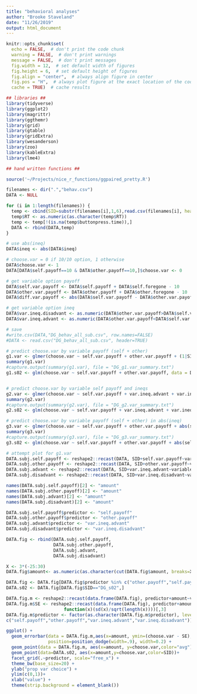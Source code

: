 ```yaml
---
title: "behavioral analyses"
author: "Brooke Staveland"
date: "11/26/2019"
output: html_document
---
```


```r
knitr::opts_chunk$set(
  echo = FALSE,  # don't print the code chunk
  warning = FALSE,  # don't print warnings
  message = FALSE,  # don't print messages
  fig.width = 12,  # set default width of figures
  fig.height = 6,  # set default height of figures
  fig.align = "center",  # always align figure in center
  fig.pos = "H",  # always plot figure at the exact location of the code chunk
  cache = TRUE)  # cache results

## libraries ##
library(tidyverse)
library(ggplot2)
library(magrittr)
library(ggthemr)
library(grid)
library(gtable)
library(gridExtra)
library(wesanderson)
library(zoo)
library(kableExtra)
library(lme4)

## hand written functions ##

source('~/Projects/nice_r_functions/ggpaired_pretty.R')

```

```r

filenames <- dir(".","behav.csv")
DATA <- NULL

for (i in 1:length(filenames)) {
  temp <- cbind(SID=substr(filenames[i],1,6),read.csv(filenames[i], header=TRUE))
  temp$RT <- as.numeric(as.character(temp$RT))
  temp <- temp[!(is.na(temp$buttonpress.time)),]
  DATA <- rbind(DATA,temp)
}

# use abs(ineq)
DATA$ineq <- abs(DATA$ineq)

# choose.var = 0 if 10/10 option, 1 otherwise
DATA$choose.var <- 1
DATA[DATA$self.payoff==10 & DATA$other.payoff==10,]$choose.var <- 0

# get variable option payoff
DATA$self.var.payoff <- DATA$self.payoff + DATA$self.foregone - 10
DATA$other.var.payoff <- DATA$other.payoff + DATA$other.foregone - 10
DATA$diff.var.payoff <- abs(DATA$self.var.payoff - DATA$other.var.payoff)

# get variable option ineq
DATA$var.ineq.disadvant <- as.numeric(DATA$other.var.payoff>DATA$self.var.payoff) * (DATA$other.var.payoff-DATA$self.var.payoff)
DATA$var.ineq.advant <- as.numeric(DATA$other.var.payoff<DATA$self.var.payoff) * (DATA$other.var.payoff-DATA$self.var.payoff)

# save
#write.csv(DATA,"DG_behav_all_sub.csv", row.names=FALSE)
#DATA <- read.csv("DG_behav_all_sub.csv", header=TRUE)

```

```r
# predict choose.var by variable payoff (self + other)
g1.var <- glmer(choose.var ~ self.var.payoff + other.var.payoff + (1|SID), data = DATA, family = "binomial")
summary(g1.var)
#capture.output(summary(g1.var), file = "DG_g1.var_summary.txt")
g1.s02 <- glm(choose.var ~ self.var.payoff + other.var.payoff, data = DATA[DATA$SID=="DG_s02",], family = "binomial")


# predict choose.var by variable self payoff and ineqs
g2.var <- glmer(choose.var ~ self.var.payoff + var.ineq.advant + var.ineq.disadvant + (1|SID) , data = DATA, family = "binomial")
summary(g2.var)
#capture.output(summary(g2.var), file = "DG_g2.var_summary.txt")
g2.s02 <- glm(choose.var ~ self.var.payoff + var.ineq.advant + var.ineq.disadvant, data = DATA[DATA$SID=="DG_s02",], family = "binomial")

# predict choose.var by variable payoff (self + other) in abs(ineq)
g3.var <- glmer(choose.var ~ self.var.payoff + other.var.payoff + abs(self.var.payoff-other.var.payoff) + (1|SID), data = DATA, family = "binomial")
summary(g3.var)
#capture.output(summary(g3.var), file = "DG_g3.var_summary.txt")
g3.s02 <- glm(choose.var ~ self.var.payoff + other.var.payoff + abs(self.var.payoff-other.var.payoff) , data = DATA[DATA$SID=="DG_s02",], family = "binomial")

```

```r
# attempt plot for g1.var
DATA.subj.self.payoff <- reshape2::recast(DATA, SID+self.var.payoff~variable, measure.var="choose.var", mean)
DATA.subj.other.payoff <- reshape2::recast(DATA, SID+other.var.payoff~variable, measure.var="choose.var", mean)
DATA.subj.advant <- reshape2::recast(DATA, SID+var.ineq.advant~variable, measure.var="choose.var", mean)
DATA.subj.disadvant <- reshape2::recast(DATA, SID+var.ineq.disadvant~variable, measure.var="choose.var", mean)

names(DATA.subj.self.payoff)[2] <- "amount"
names(DATA.subj.other.payoff)[2] <- "amount"
names(DATA.subj.advant)[2] <- "amount"
names(DATA.subj.disadvant)[2] <- "amount"

DATA.subj.self.payoff$predictor <- "self.payoff"
DATA.subj.other.payoff$predictor <- "other.payoff"
DATA.subj.advant$predictor <- "var.ineq.advant"
DATA.subj.disadvant$predictor <- "var.ineq.disadvant"

DATA.fig <- rbind(DATA.subj.self.payoff,
                  DATA.subj.other.payoff,
                  DATA.subj.advant,
                  DATA.subj.disadvant)

X <- 3*(-25:30)
DATA.fig$amount<- as.numeric(as.character(cut(DATA.fig$amount, breaks=X, labels = X[2:length(X)])))

DATA.fig <- DATA.fig[DATA.fig$predictor %in% c("other.payoff","self.payoff"),]
DATA.s02 <- DATA.fig[DATA.fig$SID=="DG_s02",]

DATA.fig.m <- reshape2::recast(data.frame(DATA.fig), predictor+amount~variable, measure.var="choose.var", mean)
DATA.fig.m$SE <- reshape2::recast(data.frame(DATA.fig), predictor+amount~variable, measure.var="choose.var", 
                      function(x)(sd(x)/sqrt(length(x))))[,3]
DATA.fig.m$predictor <- factor(as.character(DATA.fig.m$predictor), levels =
c("self.payoff","other.payoff","var.ineq.advant","var.ineq.disadvant"))

```

```r
ggplot() + 
  geom_errorbar(data = DATA.fig.m,aes(x=amount, ymin=(choose.var - SE), ymax=(choose.var + SE),color="avg"), 
                position=position_dodge(width=.9), width=0.2) +
  geom_point(data = DATA.fig.m, aes(x=amount, y=choose.var,color="avg")) +
  geom_point(data=DATA.s02, aes(x=amount,y=choose.var,color=SID))+
  facet_grid(.~predictor, scale="free_x") +
  theme_bw(base_size=20) +
  ylab("prop var choice") +
  ylim(c(0,1))+
  xlab("value") +
  theme(strip.background = element_blank())

```